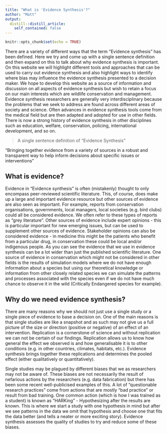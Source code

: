 ```yaml
---
title: "What is 'Evidence Synthesis'?"
author: "Matt"
output:
  distill::distill_article:
    self_contained: false
---
```


```r
knitr::opts_chunk$set(echo = TRUE)
```


There are a variety of different ways that the term "Evidence synthesis" has been defined. Here we try and come up with a single sentence definition and then expand on this to talk about why evidence synthesis is important. On this website we will highlight different tools and approaches that can be used to carry out evidence synthesis and also highlight ways to identify where bias may influence the evidence synthesis presented to a decision maker. We hope to develop this website as a source of information and discussion on all aspects of evidence synthesis but wish to retain a focus on our main interests which are wildlife conservation and management. Evidence synthesis researchers are generally very interdisciplinary because the problems that we seek to address are found across different areas of society and science. Often advances in evidence synthesis tools come from the medical field but are then adapted and adopted for use in other fields. There is now a strong history of evidence synthesis in other disciplines such as education, welfare, conservation, policing, international development, and so on. 

> A single sentence definition of "Evidence Synthesis"

"Bringing together evidence from a variety of sources in a robust and transparent way to help inform decisions about specific issues or interventions" 

## What is evidence?

Evidence in "Evidence synthesis" is often (mistakenly) thought to only encompass peer-reviewed scientific literature. This, of course, does make up a large and important evidence resource but other sources of evidence are also seen as important. For example, reports from conservation organisations, governments, local managers, local societies (e.g. bird clubs) could all be considered evidence. We often refer to these types of reports as "grey literature". Other sources of evidence include expert opinions - this is particular important for new emerging issues, but can be used to supplement other sources of evidence. Stakeholder opinions can also be considered evidence - in medicine this might be the patients who benefit from a particular drug, in conservation these could be local and/or indigenous people. As you can see the evidence that we use in evidence synthesis can be a lot wider than just the published scientific literature. One source of evidence in conservation which might not be considered in other fields is the results of simulation models where we do not have enough information about a species but using our theoretical knowledge or information from other closely related species we can simulate the patterns and processes associated with the species even if we do not have much chance to observe it in the wild (Critically Endangered species for example).

## Why do we need evidence synthesis?

There are many reasons why we should not just use a single study or a single piece of evidence to base a decision on. One of the main reasons is that single studies are like a snapshot and as such may not give us a full picture of the size or direction (positive or negative) of an effect of an intervention. Replication is a cornerstone of science and without replication we can not be certain of our findings. Replication allows us to know how general the effect we observed is and how generalisable it is to other conditions (e.g. in other countries, climates, habitats, etc.). Evidence synthesis brings together these replications and determines the pooled effect (either qualitatively or quantitatively).

Single studies may be plagued by different biases that we as researchers may not be aware of. These biases are not necessarily the result of nefarious actions by the researchers (e.g. data fabrication) but there has been some recent well-publicised examples of this. A lot of "questionable research practices" come from actions that are mostly "bad practice" or result from bad training. One common action (which is how I was trained as a student) is known as "HARKing" - Hypothesizing after the results are known. This is where we start a study with one hypothesis in mind but after we see patterns in the data we omit that hypothesis and choose one that fits the data better (and tells a neater or more exciting story). Evidence synthesis assesses the quality of studies to try and reduce some of these biases.

